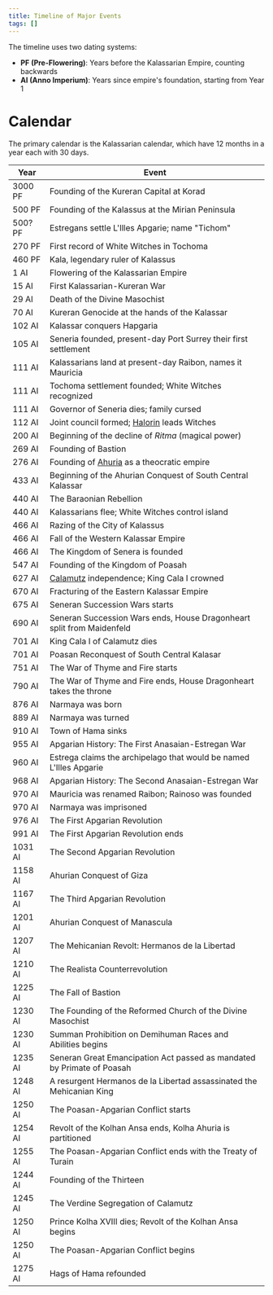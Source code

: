```yaml
---
title: Timeline of Major Events
tags: []
---
```


The timeline uses two dating systems:

- **PF (Pre-Flowering)**: Years before the Kalassarian Empire, counting
  backwards
- **AI (Anno Imperium)**: Years since empire's foundation, starting from Year 1

# Calendar

The primary calendar is the Kalassarian calendar, which have 12 months in a year
each with 30 days.

| Year    | Event                                                                  |
| ------- | ---------------------------------------------------------------------- |
| 3000 PF | Founding of the Kureran Capital at Korad                               |
| 500 PF  | Founding of the Kalassus at the Mirian Peninsula                       |
| 500? PF | Estregans settle L'Illes Apgarie; name "Tichom"                        |
| 270 PF  | First record of White Witches in Tochoma                               |
| 460 PF  | Kala, legendary ruler of Kalassus                                      |
| 1 AI    | Flowering of the Kalassarian Empire                                    |
| 15 AI   | First Kalassarian-Kureran War                                          |
| 29 AI   | Death of the Divine Masochist                                          |
| 70 AI   | Kureran Genocide at the hands of the Kalassar                          |
| 102 AI  | Kalassar conquers Hapgaria                                             |
| 105 AI  | Seneria founded, present-day Port Surrey their first settlement        |
| 111 AI  | Kalassarians land at present-day Raibon, names it Mauricia             |
| 111 AI  | Tochoma settlement founded; White Witches recognized                   |
| 111 AI  | Governor of Seneria dies; family cursed                                |
| 112 AI  | Joint council formed; [Halorin](./characters/hama.mdx) leads Witches   |
| 200 AI  | Beginning of the decline of _Ritma_ (magical power)                    |
| 269 AI  | Founding of Bastion                                                    |
| 276 AI  | Founding of [Ahuria](./locations/ahuria.mdx) as a theocratic empire    |
| 433 AI  | Beginning of the Ahurian Conquest of South Central Kalassar            |
| 440 AI  | The Baraonian Rebellion                                                |
| 440 AI  | Kalassarians flee; White Witches control island                        |
| 466 AI  | Razing of the City of Kalassus                                         |
| 466 AI  | Fall of the Western Kalassar Empire                                    |
| 466 AI  | The Kingdom of Senera is founded                                       |
| 547 AI  | Founding of the Kingdom of Poasah                                      |
| 627 AI  | [Calamutz](./locations/calamutz.mdx) independence; King Cala I crowned |
| 670 AI  | Fracturing of the Eastern Kalassar Empire                              |
| 675 AI  | Seneran Succession Wars starts                                         |
| 690 AI  | Seneran Succession Wars ends, House Dragonheart split from Maidenfeld  |
| 701 AI  | King Cala I of Calamutz dies                                           |
| 701 AI  | Poasan Reconquest of South Central Kalasar                             |
| 751 AI  | The War of Thyme and Fire starts                                       |
| 790 AI  | The War of Thyme and Fire ends, House Dragonheart takes the throne     |
| 876 AI  | Narmaya was born                                                       |
| 889 AI  | Narmaya was turned                                                     |
| 910 AI  | Town of Hama sinks                                                     |
| 955 AI  | Apgarian History: The First Anasaian-Estregan War                      |
| 960 AI  | Estrega claims the archipelago that would be named L'Illes Apgarie     |
| 968 AI  | Apgarian History: The Second Anasaian-Estregan War                     |
| 970 AI  | Mauricia was renamed Raibon; Rainoso was founded                       |
| 970 AI  | Narmaya was imprisoned                                                 |
| 976 AI  | The First Apgarian Revolution                                          |
| 991 AI  | The First Apgarian Revolution ends                                     |
| 1031 AI | The Second Apgarian Revolution                                         |
| 1158 AI | Ahurian Conquest of Giza                                               |
| 1167 AI | The Third Apgarian Revolution                                          |
| 1201 AI | Ahurian Conquest of Manascula                                          |
| 1207 AI | The Mehicanian Revolt: Hermanos de la Libertad                         |
| 1210 AI | The Realista Counterrevolution                                         |
| 1225 AI | The Fall of Bastion                                                    |
| 1230 AI | The Founding of the Reformed Church of the Divine Masochist            |
| 1230 AI | Summan Prohibition on Demihuman Races and Abilities begins             |
| 1235 AI | Seneran Great Emancipation Act passed as mandated by Primate of Poasah |
| 1248 AI | A resurgent Hermanos de la Libertad assassinated the Mehicanian King   |
| 1250 AI | The Poasan-Apgarian Conflict starts                                    |
| 1254 AI | Revolt of the Kolhan Ansa ends, Kolha Ahuria is partitioned            |
| 1255 AI | The Poasan-Apgarian Conflict ends with the Treaty of Turain            |
| 1244 AI | Founding of the Thirteen                                               |
| 1245 AI | The Verdine Segregation of Calamutz                                    |
| 1250 AI | Prince Kolha XVIII dies; Revolt of the Kolhan Ansa begins              |
| 1250 AI | The Poasan-Apgarian Conflict begins                                    |
| 1275 AI | Hags of Hama refounded                                                 |
